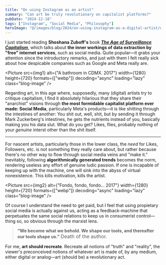 ```yaml
---
title: "On using Instagram as an artist"
summary: "Can art be truly revolutionary on capitalist platforms?"
pubDate: "2024-12-18"
tags: ["Instagram", "Social Media", "Philosophy"]
heroImage: "@/images/blog/2024/on-using-instagram-as-a-digital-artist/on-using-instagram-as-an-artist-img-1.jpg"
---
```




I just started reading **Shoshana Zuboff's** book [**_The Age of Surveillance Capitalism_**](https://animanoir.notion.site/The-Age-of-Surveillance-Capitalism-16030b8705b38039a1b2f12de720fde7?pvs=74), which talks about **the inner workings of data extraction by "free" internet services**, such as social media. Quite popular—it grabs your attention since the introductory remarks, and just with them I felt really sick about how despicable companies such as Google and Meta really are.

<Picture
  src={img1}
  alt={"A bathroom in CDMX. 2017"}
  width={1280}
  height={720}
  formats={["webp"]}
  decoding="async"
  loading="lazy"
  class="blog-image"
/>

Regarding art, in this age where, supposedly, many (digital) artists try to critique capitalism, I find it absolutely hilarious that they share their "anarchist" visions through **the most formidable capitalist platform ever made: Social Media**, particularly Meta's products—it is like shitting through the intestines of another: You shit out, well, shit, but by sending it through Mark Zuckerberg's intestines, he gets the nutrients instead of you, basically making you his data slut. What do you get? Likes, flies, probably nothing of your _genuine_ interst other than the shit itself.

---

For nascent artists, particularly those in the lower class, the _need_ for Likes, Followers, etc. is not something they really care about, but rather because there's no other way to flow through social media veins and "make it." Inevitably, following **algorithmically generated trends** becomes the norm, rendering useless any effort of genuine ludic passion. If one is incapable of keeping up with the machine, one will sink into the abyss of virtual nonexistence. This kills motivation, kills the artist.

<Picture
  src={img2}
  alt={"Fondo, fondo, fondo... 2017"}
  width={1280}
  height={720}
  formats={["webp"]}
  decoding="async"
  loading="lazy"
  class="blog-image"
/>

Of course I understand the need to get paid, but I feel that using propietary social media is actually against us, acting as a feedback-machine that perpetuates the same social relations to keep us in consumerist control—thing so, so obvious through the marxist lens.

> **“We become what we behold. We shape our tools, and thereafter our tools shape us.”** <span style="font-size: 1rem">Death of the author.</span>

For me, **art should recreate**. Recreate all notions of "truth" and "reality", the viewer's preconceived notions of whatever art is made of, by any medium, either digital or analog—art (should be) a revolutionary act.

